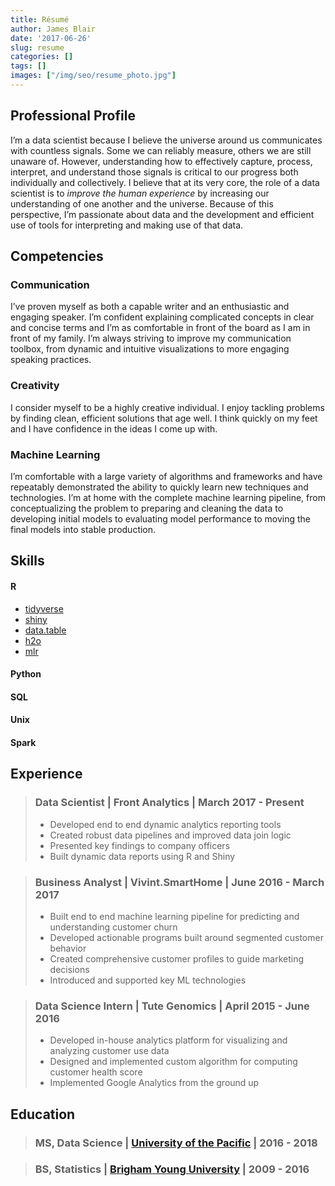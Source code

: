 ```yaml
---
title: Résumé
author: James Blair
date: '2017-06-26'
slug: resume
categories: []
tags: []
images: ["/img/seo/resume_photo.jpg"]
---
```


## Professional Profile
I'm a data scientist because I believe the universe around us communicates with countless signals. Some we can reliably measure, others we are still unaware of. However, understanding how to effectively capture, process, interpret, and understand those signals is critical to our progress both individually and collectively. I believe that at its very core, the role of a data scientist is to *improve the human experience* by increasing our understanding of one another and the universe. Because of this perspective, I'm passionate about data and the development and efficient use of tools for interpreting and making use of that data.

## Competencies
### Communication
I've proven myself as both a capable writer and an enthusiastic and engaging speaker. I'm confident explaining complicated concepts in clear and concise terms and I'm as comfortable in front of the board as I am in front of my family. I'm always striving to improve my communication toolbox, from dynamic and intuitive visualizations to more engaging speaking practices.

### Creativity
I consider myself to be a highly creative individual. I enjoy tackling problems by finding clean, efficient solutions that age well. I think quickly on my feet and I have confidence in the ideas I come up with.

### Machine Learning
I'm comfortable with a large variety of algorithms and frameworks and have repeatably demonstrated the ability to quickly learn new techniques and technologies. I'm at home with the complete machine learning pipeline, from conceptualizing the problem to preparing and cleaning the data to developing initial models to evaluating model performance to moving the final models into stable production.

## Skills
#### R
  * [tidyverse](http://tidyverse.org/)
  * [shiny](https://shiny.rstudio.com/)
  * [data.table](https://github.com/Rdatatable/data.table/wiki)
  * [h2o](https://www.h2o.ai/)
  * [mlr](https://mlr-org.github.io/mlr-tutorial/release/html/index.html)
  
#### Python
#### SQL
#### Unix
#### Spark

## Experience
> 
### Data Scientist | Front Analytics | March 2017 - Present
- Developed end to end dynamic analytics reporting tools
- Created robust data pipelines and improved data join logic
- Presented key findings to company officers
- Built dynamic data reports using R and Shiny
>

>
### Business Analyst | Vivint.SmartHome | June 2016 - March 2017
- Built end to end machine learning pipeline for predicting and understanding customer churn
- Developed actionable programs built around segmented customer behavior
- Created comprehensive customer profiles to guide marketing decisions
- Introduced and supported key ML technologies
>

>
### Data Science Intern | Tute Genomics | April 2015 - June 2016
- Developed in-house analytics platform for visualizing and analyzing customer use data
- Designed and implemented custom algorithm for computing customer health score
- Implemented Google Analytics from the ground up
>

## Education
>
### MS, Data Science | [University of the Pacific](http://www.pacific.edu/Academics/Schools-and-Colleges/School-of-Engineering-and-Computer-Science/Academics-/Graduate-Programs/MS-in-Data-Science.html) | 2016 - 2018
>

>
### BS, Statistics | [Brigham Young University](http://statistics.byu.edu/) | 2009 - 2016
>
